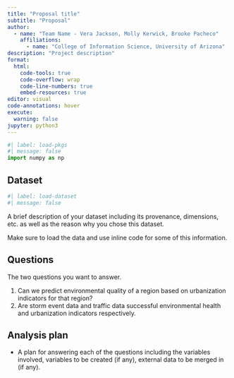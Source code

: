 ```yaml
---
title: "Proposal title"
subtitle: "Proposal"
author: 
  - name: "Team Name - Vera Jackson, Molly Kerwick, Brooke Pacheco"
    affiliations:
      - name: "College of Information Science, University of Arizona"
description: "Project description"
format:
  html:
    code-tools: true
    code-overflow: wrap
    code-line-numbers: true
    embed-resources: true
editor: visual
code-annotations: hover
execute:
  warning: false
jupyter: python3
---
```


```python
#| label: load-pkgs
#| message: false
import numpy as np
```

## Dataset

```python
#| label: load-dataset
#| message: false
```

A brief description of your dataset including its provenance, dimensions, etc. as well as the reason why you chose this dataset.

Make sure to load the data and use inline code for some of this information.

## Questions

The two questions you want to answer.

1. Can we predict environmental quality of a region based on urbanization indicators for that region?
2. Are storm event data and traffic data successful environmental health and urbanization indicators respectively.

## Analysis plan

-   A plan for answering each of the questions including the variables involved, variables to be created (if any), external data to be merged in (if any).
